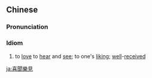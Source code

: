 {{also|喜闻乐见}}
==Chinese==
{{zh-forms|s=喜闻乐见}}

===Pronunciation===
{{zh-pron
|m=xǐwénlèjiàn
|c=hei2 man4 lok6 gin3
|cat=id
}}

===Idiom===
{{zh-idiom}}

# to [[love]] to [[hear]] and [[see]]; to one's [[liking]]; [[well]]-[[received]]

[[ja:喜聞樂見]]